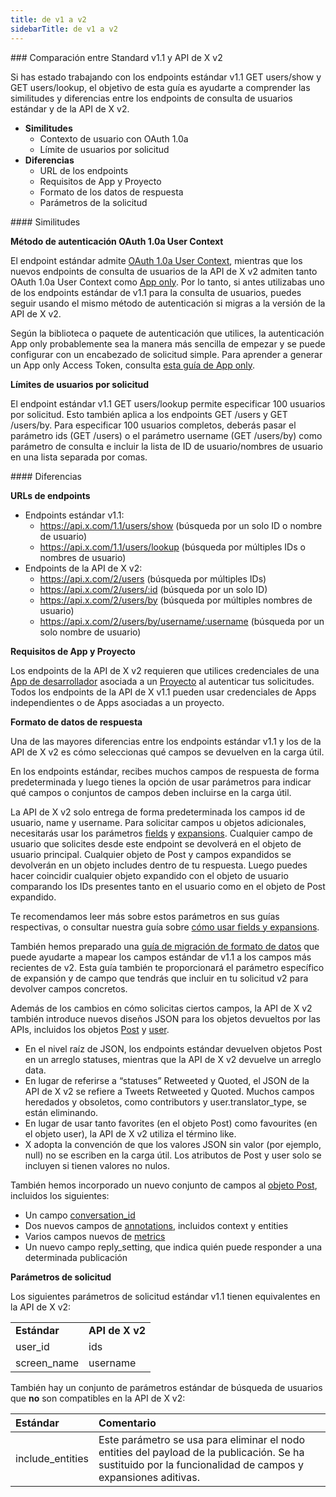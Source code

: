 ```yaml
---
title: de v1 a v2
sidebarTitle: de v1 a v2
---
```



<div id="standard-v11-compared-to-x-api-v2">
  ### Comparación entre Standard v1.1 y API de X v2
</div>

Si has estado trabajando con los endpoints estándar v1.1 GET users/show y GET users/lookup, el objetivo de esta guía es ayudarte a comprender las similitudes y diferencias entre los endpoints de consulta de usuarios estándar y de la API de X v2.

- **Similitudes**
  - Contexto de usuario con OAuth 1.0a
  - Límite de usuarios por solicitud
- **Diferencias**
  - URL de los endpoints
  - Requisitos de App y Proyecto
  - Formato de los datos de respuesta
  - Parámetros de la solicitud

<div id="similarities">
  #### Similitudes
</div>

**Método de autenticación OAuth 1.0a User Context**

El endpoint estándar admite [OAuth 1.0a User Context](/es/resources/fundamentals/authentication#oauth-1-0a-2), mientras que los nuevos endpoints de consulta de usuarios de la API de X v2 admiten tanto OAuth 1.0a User Context como [App only](/es/resources/fundamentals/authentication#oauth-2-0). Por lo tanto, si antes utilizabas uno de los endpoints estándar de v1.1 para la consulta de usuarios, puedes seguir usando el mismo método de autenticación si migras a la versión de la API de X v2.

Según la biblioteca o paquete de autenticación que utilices, la autenticación App only probablemente sea la manera más sencilla de empezar y se puede configurar con un encabezado de solicitud simple. Para aprender a generar un App only Access Token, consulta [esta guía de App only](/es/resources/fundamentals/authentication#bearer-token-also-known-as-app-only).

**Límites de usuarios por solicitud**

El endpoint estándar v1.1 GET users/lookup permite especificar 100 usuarios por solicitud. Esto también aplica a los endpoints GET /users y GET /users/by. Para especificar 100 usuarios completos, deberás pasar el parámetro ids (GET /users) o el parámetro username (GET /users/by) como parámetro de consulta e incluir la lista de ID de usuario/nombres de usuario en una lista separada por comas. 
 

<div id="differences">
  #### Diferencias
</div>

**URLs de endpoints**

- Endpoints estándar v1.1:
  - https://api.x.com/1.1/users/show (búsqueda por un solo ID o nombre de usuario)
  - https://api.x.com/1.1/users/lookup (búsqueda por múltiples IDs o nombres de usuario)
- Endpoints de la API de X v2:
  - https://api.x.com/2/users (búsqueda por múltiples IDs)
  - https://api.x.com/2/users/:id (búsqueda por un solo ID)
  - https://api.x.com/2/users/by (búsqueda por múltiples nombres de usuario)
  - https://api.x.com/2/users/by/username/:username (búsqueda por un solo nombre de usuario)

**Requisitos de App y Proyecto**

Los endpoints de la API de X v2 requieren que utilices credenciales de una [App de desarrollador](/es/resources/fundamentals/developer-apps) asociada a un [Proyecto](/es/resources/fundamentals/projects) al autenticar tus solicitudes. Todos los endpoints de la API de X v1.1 pueden usar credenciales de Apps independientes o de Apps asociadas a un proyecto.

**Formato de datos de respuesta**

Una de las mayores diferencias entre los endpoints estándar v1.1 y los de la API de X v2 es cómo seleccionas qué campos se devuelven en la carga útil.

En los endpoints estándar, recibes muchos campos de respuesta de forma predeterminada y luego tienes la opción de usar parámetros para indicar qué campos o conjuntos de campos deben incluirse en la carga útil.

La API de X v2 solo entrega de forma predeterminada los campos id de usuario, name y username. Para solicitar campos u objetos adicionales, necesitarás usar los parámetros [fields](/es/x-api/fundamentals/fields) y [expansions](/es/x-api/fundamentals/expansions). Cualquier campo de usuario que solicites desde este endpoint se devolverá en el objeto de usuario principal. Cualquier objeto de Post y campos expandidos se devolverán en un objeto includes dentro de tu respuesta. Luego puedes hacer coincidir cualquier objeto expandido con el objeto de usuario comparando los IDs presentes tanto en el usuario como en el objeto de Post expandido.

Te recomendamos leer más sobre estos parámetros en sus guías respectivas, o consultar nuestra guía sobre [cómo usar fields y expansions](/es/x-api/fundamentals/data-dictionary#how-to-use-fields-and-expansions).

También hemos preparado una [guía de migración de formato de datos](/es/x-api/migrate/data-format-migration#migrating-from-standard-v1-1s-data-format-to-v2) que puede ayudarte a mapear los campos estándar de v1.1 a los campos más recientes de v2. Esta guía también te proporcionará el parámetro específico de expansión y de campo que tendrás que incluir en tu solicitud v2 para devolver campos concretos.

Además de los cambios en cómo solicitas ciertos campos, la API de X v2 también introduce nuevos diseños JSON para los objetos devueltos por las APIs, incluidos los objetos [Post](/es/x-api/fundamentals/data-dictionary#tweet) y [user](/es/x-api/fundamentals/data-dictionary#user).

- En el nivel raíz de JSON, los endpoints estándar devuelven objetos Post en un arreglo statuses, mientras que la API de X v2 devuelve un arreglo data.
- En lugar de referirse a “statuses” Retweeted y Quoted, el JSON de la API de X v2 se refiere a Tweets Retweeted y Quoted. Muchos campos heredados y obsoletos, como contributors y user.translator\_type, se están eliminando.
- En lugar de usar tanto favorites (en el objeto Post) como favourites (en el objeto user), la API de X v2 utiliza el término like.
- X adopta la convención de que los valores JSON sin valor (por ejemplo, null) no se escriben en la carga útil. Los atributos de Post y user solo se incluyen si tienen valores no nulos.

También hemos incorporado un nuevo conjunto de campos al [objeto Post](/es/x-api/fundamentals/data-dictionary#tweet), incluidos los siguientes:

- Un campo [conversation\_id](/es/x-api/fundamentals/conversation-id)
- Dos nuevos campos de [annotations](/es/x-api/fundamentals/post-annotations), incluidos context y entities
- Varios campos nuevos de [metrics](/es/x-api/fundamentals/metrics)
- Un nuevo campo reply\_setting, que indica quién puede responder a una determinada publicación

**Parámetros de solicitud**

Los siguientes parámetros de solicitud estándar v1.1 tienen equivalentes en la API de X v2:

|     |     |
| :--- | :--- |
| **Estándar** | **API de X v2** |
| user\_id | ids |
| screen\_name | username |

También hay un conjunto de parámetros estándar de búsqueda de usuarios que **no** son compatibles en la API de X v2:

| Estándar | Comentario |
| :--- | :--- |
| include\_entities | Este parámetro se usa para eliminar el nodo entities del payload de la publicación. Se ha sustituido por la funcionalidad de campos y expansiones aditivas. |